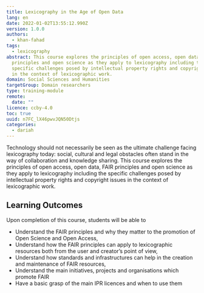 ```yaml
---
title: Lexicography in the Age of Open Data
lang: en
date: 2022-01-02T13:55:12.990Z
version: 1.0.0
authors:
  - khan-fahad
tags:
  - lexicography
abstract: This course explores the principles of open access, open data, FAIR
  principles and open science as they apply to lexicography including the
  specific challenges posed by intellectual property rights and copyright issues
  in the context of lexicographic work.
domain: Social Sciences and Humanities
targetGroup: Domain researchers
type: training-module
remote:
  date: ""
licence: ccby-4.0
toc: true
uuid: n7FC_lX46pwvJQN50Dtjs
categories:
  - dariah
---
```



Technology should not necessarily be seen as the ultimate challenge facing lexicography today: social, cultural and legal obstacles often stand in the way of collaboration and knowledge sharing. This course explores the principles of open access, open data, FAIR principles and open science as they apply to lexicography including the specific challenges posed by intellectual property rights and copyright issues in the context of lexicographic work.

## Learning Outcomes

Upon completion of this course, students will be able to

- Understand the FAIR principles and why they matter to the promotion of Open Science and Open Access,
- Understand how the FAIR principles can apply to lexicographic resources both from the user and creator’s point of view,
- Understand how standards and infrastructures can help in the creation and maintenance of FAIR resources,  
- Understand the main initiatives, projects and organisations which promote FAIR
- Have a basic grasp of the main IPR licences and when to use them
